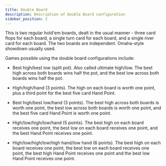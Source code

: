 ```yaml
---
title: Double Board
description: Description of Double Board configuration
sidebar_position: 2
---
```



This is two regular hold'em boards, dealt in the usual manner - three
card flops for each board, a single turn card for each board, and a
single river card for each board. The two boards are independent.
Omaha-style showdown usually used.

<PokerBoardViewer configPath="/data/boards/double-board.json" />

Games possible using the double board configurations include:

- Best high/best low (split pot). Also called ultimate high/low. The
  best high across both boards wins half the pot, and the best low
  across both boards wins half the pot.

- High/high/hand (3 points). The high on each board is worth one point,
  plus a third point for the best five card Hand Point.

- Best high/best low/hand (3 points). The best high across both boards
  is worth one point, the best low across both boards is worth one
  point, and the best five card Hand Point is worth one point.

- High/low/high/low/hand (5 points). The best high on each board
  receives one point, the best low on each board receives one point, and
  the best Hand Point receives one point.

- High/low/high/low/high hand/low hand (6 points). The best high on each
  board receives one point, the best low on each board receives one
  point, the best high Hand Point receives one point and the best low
  Hand Point receives one point.
